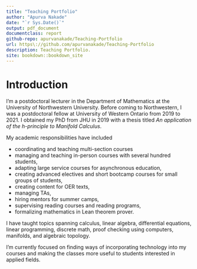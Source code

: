 ```yaml
---
title: "Teaching Portfolio"
author: "Apurva Nakade"
date: "`r Sys.Date()`"
output: pdf_document
documentclass: report
github-repo: apurvanakade/Teaching-Portfolio
url: https\://github.com/apurvanakade/Teaching-Portfolio
description: Teaching Portfolio.
site: bookdown::bookdown_site
---
```


# Introduction {.unnumbered}

I’m a postdoctoral lecturer in the Department of Mathematics at the University of Northwestern
University. Before coming to Northwestern, I was a postdoctoral fellow at University of Western
Ontario from 2019 to 2021. I obtained my PhD from JHU in 2019 with a thesis titled _An application of
the h-principle to Manifold Calculus_.

My academic responsibilities have included

- coordinating and teaching multi-section courses
- managing and teaching in-person courses with several hundred students,
- adapting large service courses for asynchronous education,
- creating advanced electives and short bootcamp courses for small groups of students,
- creating content for OER texts,
- managing TAs,
- hiring mentors for summer camps,
- supervising reading courses and reading programs,
- formalizing mathematics in Lean theorem prover.

I have taught topics spanning calculus, linear algebra, differential equations, linear programming, discrete math, proof checking using computers, manifolds, and algebraic topology.

I'm currently focused on finding ways of incorporating technology into my courses and making the classes more useful to students interested in applied fields.
